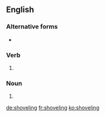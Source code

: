 ==English==

===Alternative forms===
* {{l|en|shovelling}} {{qualifier|British}}

===Verb===
{{head|en}}

# {{context|American spelling|lang=en}} {{present participle of|shovel|lang=en}}

===Noun===
{{en-noun}}

# {{alternative form of|shovelling}}

[[de:shoveling]]
[[fr:shoveling]]
[[ko:shoveling]]